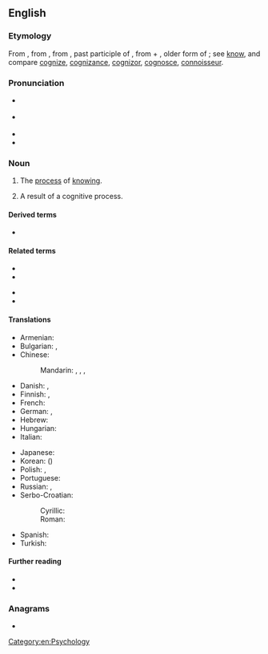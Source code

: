 ==English==

===Etymology===
{{PIE root|en|ǵneh₃}}
From {{etyl|enm|en}} {{m|enm|cognicion}}, from {{etyl|la|en}} {{m|la|cognitio||knowledge, perception, a judicial examination, trial}}, from {{m|la|cognitus}}, past participle of {{m|la|cognoscere||to know}}, from {{m|la|co-||together}} + {{m|la|*gnoscere}}, older form of {{m|la|noscere||to know}}; see [[know]], and compare [[cognize]], [[cognizance]], [[cognizor]], [[cognosce]], [[connoisseur]].

===Pronunciation===
* {{a|RP}} {{IPA|/kɒɡˈnɪʃən/|lang=en}}
* {{a|US}} {{IPA|/kɑɡˈnɪʃən/|lang=en}}
* {{audio|En-us-cognition.ogg|Audio (US)|lang=en}}
* {{hyphenation|cog|ni|tion|lang=en}}

===Noun===
{{wikipedia}}
{{en-noun|~}}

# The [[process]] of [[know]]ing.
# {{lb|en|countable}} A result of a cognitive process.

====Derived terms====
* {{l|en|precognition}}

====Related terms====
{{rel-top|terms related to ''cognition''}}
* {{l|en|cognitive}}
* {{l|en|cognometrics}}
{{rel-mid}}
* {{l|en|cognizant}}
* {{l|en|recognize}}
{{rel-bottom}}

====Translations====
{{trans-top|process of knowing}}
* Armenian: {{t|hy|կոգնիցիոնիզմ}}
* Bulgarian: {{t+|bg|познание|n|tr=poznánie}}, {{t+|bg|знание|n|tr=znánije}}
* Chinese:
*: Mandarin: {{t+|cmn|認知|sc=Hani}}, {{t+|cmn|认知|tr=rènzhī|sc=Hani}}, {{t+|cmn|認識|sc=Hani}}, {{t+|cmn|认识|tr=rènshi|sc=Hani}}
* Danish: {{t|da|kognition}}, {{t|da|erkendelse}}
* Finnish: {{t+|fi|kognitio}}, {{t+|fi|tajunta}}
* French: {{t+|fr|connaissance|f}}
* German: {{t+|de|Kognition|f}}, {{t+|de|Erkenntnis|f}}
* Hebrew: {{t|he|הכרה|f|tr=hakara|sc=Hebr}}
* Hungarian: {{t+|hu|megismerés}}
* Italian: {{t+|it|conoscenza|f}}
{{trans-mid}}
* Japanese: {{t|ja|認知|tr=にんち, ninchi|sc=Jpan}}
* Korean: {{t+|ko|인지}} ({{t+|ko|認知}})
* Polish: {{t+|pl|poznanie|n}}, {{t+|pl|percepcja|n}}
* Portuguese: {{t+|pt|cognição}}
* Russian: {{t+|ru|позна́ние|n}}, {{t+|ru|восприя́тие|n}}
* Serbo-Croatian:
*: Cyrillic: {{t|sh|спознаја}}
*: Roman: {{t+|sh|spoznaja|f}}
* Spanish: {{t+|es|cognición|f}}
* Turkish: {{t+|tr|biliş}}
{{trans-bottom}}

====Further reading====
* {{R:Webster 1913}}
* {{R:Century 1911}}

===Anagrams===
* {{anagrams|en|incognito}}

[[Category:en:Psychology]]